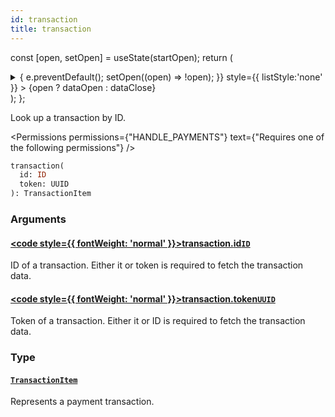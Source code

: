 ```yaml
---
id: transaction
title: transaction
---
```






const [open, setOpen] = useState(startOpen);
return (
<details {...(open ? { open: true } : {})} className="details" style={{ border:'none', boxShadow:'none', background:'var(--ifm-background-color)' }}>
<summary
onClick={(e) => {
e.preventDefault();
setOpen((open) => !open);
}}
style={{ listStyle:'none' }} >
{open ? dataOpen : dataClose}
</summary>
{open && children}
</details>
);
};

Look up a transaction by ID.


<Permissions permissions={"HANDLE_PAYMENTS"} text={"Requires one of the following permissions"} />


```graphql
transaction(
  id: ID
  token: UUID
): TransactionItem
```

### Arguments

#### [<code style={{ fontWeight: 'normal' }}>transaction.<b>id</b></code>](#)<Bullet />[`ID`](../../../api-reference/miscellaneous/scalars/id.mdx) <Badge class="badge badge--secondary" text="scalar"/> <Badge class="badge badge--secondary" text="miscellaneous"/>

ID of a transaction. Either it or token is required to fetch the transaction data.

#### [<code style={{ fontWeight: 'normal' }}>transaction.<b>token</b></code>](#)<Bullet />[`UUID`](../../../api-reference/miscellaneous/scalars/uuid.mdx) <Badge class="badge badge--secondary" text="scalar"/> <Badge class="badge badge--secondary" text="miscellaneous"/>

Token of a transaction. Either it or ID is required to fetch the transaction data.

### Type

#### [`TransactionItem`](../../../api-reference/payments/objects/transaction-item.mdx) <Badge class="badge badge--secondary" text="object"/> <Badge class="badge badge--secondary" text="payments"/>

Represents a payment transaction.

